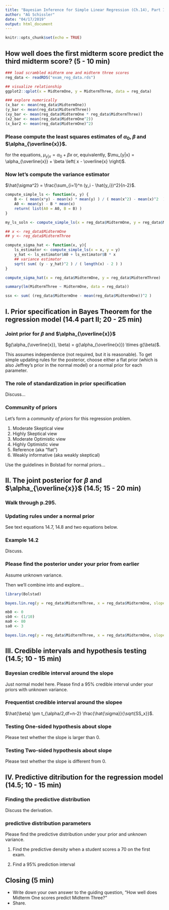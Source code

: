 ```yaml
---
title: "Bayesian Inference for Simple Linear Regression (Ch.14), Part II"
author: "AG Schissler"
date: "04/17/2019"
output: html_document
---
```


```r
knitr::opts_chunk$set(echo = TRUE)
```

<bring to class: laptop>

## How well does the first midterm score predict the third midterm score? (5 - 10 min)

```r
### load scrambled midterm one and midterm three scores
reg_data <- readRDS("exam_reg_data.rds")

## visualize relationship
ggplot2::qplot(x = MidtermOne, y = MidtermThree, data = reg_data)

### explore numerically
(x_bar <- mean(reg_data$MidtermOne))
(y_bar <- mean(reg_data$MidtermThree))
(xy_bar <- mean(reg_data$MidtermOne * reg_data$MidtermThree))
(x2_bar <- mean(reg_data$MidtermOne^2))
(x_bar2 <- mean(reg_data$MidtermOne)^2)
```
### Please compute the least squares estimates of $\alpha_0, \beta$ and $\alpha_{\overline{x}}$.

for the equations, $\mu_{y|x} = \alpha_0 + \beta x$ or, equivalently, $\mu_{y|x} = \alpha_{\overline{x}} + \beta \left( x - \overline{x} \right)$.

### Now let's compute the variance estimator

$\hat{\sigma^2} = \frac{\sum_{i=1}^n (y_i - \hat{y_i})^2}{n-2}$.

```r
compute_simple_ls <- function(x, y) {
    B <- ( mean(x*y) - mean(x) * mean(y) ) / ( mean(x^2) - mean(x)^2  )
    A0 <- mean(y) - B * mean(x)
    return( list(A0 = A0, B = B) )
}

my_ls_soln <- compute_simple_ls(x = reg_data$MidtermOne, y = reg_data$MidtermThree)

## x <- reg_data$MidtermOne
## y <- reg_data$MidtermThree

compute_sigma_hat <- function(x, y){
    ls_estimator <- compute_simple_ls(x = x, y = y)
    y_hat <- ls_estimator$A0 + ls_estimator$B * x
    ## variance estimator
    sqrt( sum( (y - y_hat)^2 ) / ( length(x) - 2 ) )
}

compute_sigma_hat(x = reg_data$MidtermOne, y = reg_data$MidtermThree)

summary(lm(MidtermThree ~ MidtermOne, data = reg_data))

ssx <- sum( (reg_data$MidtermOne - mean(reg_data$MidtermOne))^2 )

```

## I. Prior specification in Bayes Theorem for the regression model (14.4 part II; 20 - 25 min)

### Joint prior for $\beta$ and $\alpha_{\overline{x}}$

$g(\alpha_{\overline{x}}, \beta) = g(\alpha_{\overline{x}}) \times g(\beta)$. 

This assumes independence (not required, but it is reasonable). To get simple updating rules for the posterior, choose either a flat prior (which is also Jeffrey's prior in the normal model) or a normal prior for each parameter.

### The role of standardization in prior specification

Discuss...

### Community of priors

Let's form a *community of priors* for this regression problem.

1. Moderate Skeptical view
2. Highly Skeptical view
3. Moderate Optimistic view
4. Highly Optimistic view
5. Reference (aka "flat")
6. Weakly informative (aka weakly skeptical)

Use the guidelines in Bolstad for normal priors...

## II. The joint posterior for $\beta$ and $\alpha_{\overline{x}}$ (14.5; 15 - 20 min)

### Walk through p.295. 

### Updating rules under a normal prior

See text equations 14.7, 14.8 and two equations below.

### Example 14.2

Discuss.

### Please find the posterior under your prior from earlier

Assume unknown variance.

Then we'll combine into and explore...

```r

library(Bolstad)

bayes.lin.reg(y = reg_data$MidtermThree, x = reg_data$MidtermOne, slope.prior = "flat", intcpt.prior = "flat", plot.data = TRUE)

mb0 <- 0
sb0 <- (1/10)
ma0 <- 80
sa0 <- 3

bayes.lin.reg(y = reg_data$MidtermThree, x = reg_data$MidtermOne, slope.prior = "normal", intcpt.prior = "normal", mb0=mb0, sb0=sb0, ma0=ma0, sa0=sa0, plot.data = TRUE)

```

## III. Credible intervals and hypothesis testing (14.5; 10 - 15 min)

### Bayesian credible interval around the slope

Just normal model here. Please find a 95% credible interval under your priors with unknown variance.

### Frequentist credible interval around the slopee

$\hat{\beta} \pm t_{\alpha/2,df=n-2} \frac{\hat{\sigma}}{\sqrt{SS_x}}$.

### Testing One-sided hypothesis about slope

Please test whether the slope is larger than 0.

### Testing Two-sided hypothesis about slope

Please test whether the slope is different from 0.

## IV. Predictive ditribution for the regression model (14.5; 10 - 15 min)

### Finding the predictive distribution

Discuss the derivation.

### predictive distribution parameters

Please find the predictive distribution under your prior and unknown variance.

1. Find the predictive density when a student scores a 70 on the first exam.

2. Find a 95% prediction interval

## Closing (5 min)

- Write down your own answer to the guiding question, "How well does Midterm One scores predict Midterm Three?"
- Share.
